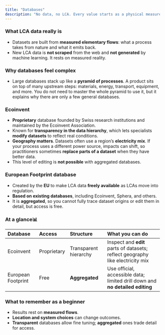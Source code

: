 ```yaml
---
title: "Databases"
description: "No data, no LCA. Every value starts as a physical measurement."
---
```


### What LCA data really is

- Datasets are built from **measured elementary flows**: what a process takes from nature and what it emits back.
- New LCA data is **not scraped** from the web and **not generated** by machine learning. It rests on measured reality.

### Why databases feel complex

- Large databases stack up like a **pyramid of processes**. A product sits on top of many upstream steps: materials, energy, transport, equipment, and more. You do not need to master the whole pyramid to use it, but it explains why there are only a few general databases.

### Ecoinvent

- **Proprietary** database founded by Swiss research institutions and maintained by the Ecoinvent Association.
- Known for **transparency in the data hierarchy**, which lets specialists **modify datasets** to reflect real conditions.
- **Geography matters**. Datasets often use a region’s **electricity mix**. If your process uses a different power source, impacts can shift, so practitioners sometimes **replace parts of a dataset** when they have better data.
- This level of editing is **not possible** with aggregated databases.

### European Footprint database

- Created by the **EU** to make LCA data **freely available** as LCAs move into regulation.
- **Based on existing databases**, including Ecoinvent, Sphera, and others.
- It is **aggregated**, so you cannot fully trace dataset origins or edit them in detail, but access is free.

### At a glance📊

| Database           | Access      | Structure             | What you can do                                                                |
| :----------------- | :---------- | :-------------------- | :----------------------------------------------------------------------------- |
| Ecoinvent          | Proprietary | Transparent hierarchy | Inspect and **edit** parts of datasets; reflect geography like electricity mix |
| European Footprint | Free        | **Aggregated**        | Use official, accessible data; limited drill down and **no detailed editing**  |

### What to remember as a beginner

- Results rest on **measured flows**.
- **Location and system choices** can change outcomes.
- **Transparent** databases allow fine tuning; **aggregated** ones trade detail for access.